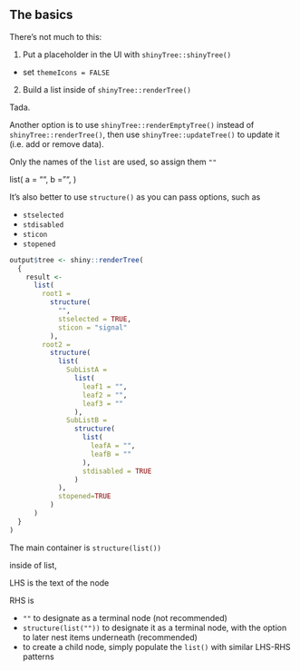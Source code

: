 
## The basics

There's not much to this:

1. Put a placeholder in the UI with `shinyTree::shinyTree()`
  * set `themeIcons = FALSE`
2. Build a list inside of `shinyTree::renderTree()`

Tada.

Another option is to use `shinyTree::renderEmptyTree()` instead of `shinyTree::renderTree()`, then use `shinyTree::updateTree()` to update it (i.e. add or remove data).

Only the names of the `list` are used, so assign them `""`

list(
  a = "",
  b = "",
)

It's also better to use `structure()` as you can pass options, such as

* `stselected`
* `stdisabled`
* `sticon`
* `stopened`

```r

output$tree <- shiny::renderTree(
  {
    result <-
      list(
        root1 = 
          structure(
            "", 
            stselected = TRUE, 
            sticon = "signal"
          ),
        root2 = 
          structure(
            list(
              SubListA = 
                list(
                  leaf1 = "", 
                  leaf2 = "", 
                  leaf3 = ""
                ),
              SubListB = 
                structure(
                  list(
                    leafA = "", 
                    leafB = ""
                  ), 
                  stdisabled = TRUE
                )
            ),
            stopened=TRUE
          )
      )
  }
)

```

The main container is `structure(list())`

inside of list,

LHS is the text of the node

RHS is 

* `""` to designate as a terminal node (not recommended)
* `structure(list(""))` to designate it as a terminal node, with the option to later nest items underneath (recommended)
* to create a child node, simply populate the `list()` with similar LHS-RHS patterns
